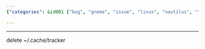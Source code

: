 ```yaml
---
{"categories": &id001 ["bug", "gnome", "issue", "linux", "nautilus", "tips"], "category": "Software troubleshooting", "date": "2022-07-07 06:57:46", "description": "This article offers a solution to the problem of Nautilus file manager hanging during search operations. The proposed fix involves deleting the '~/.cache/tracker' folder, which should resolve the issue.", "tags": *id001, "title": "Nautilus Hangs When Searching"}

---
```


------
delete ~/.cache/tracker
